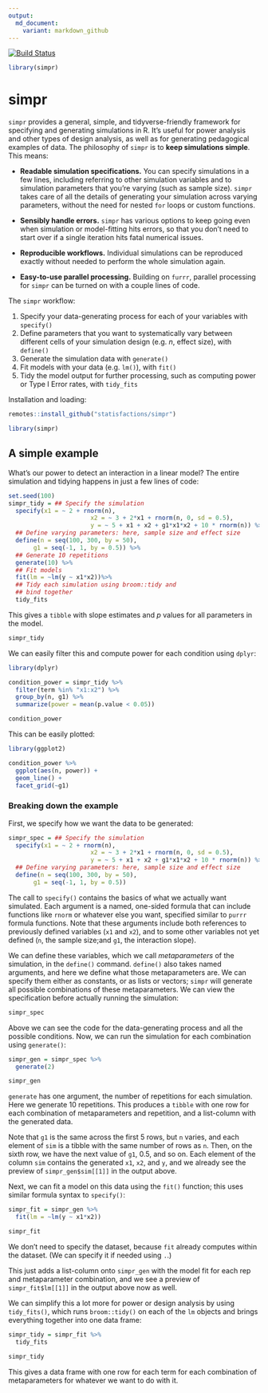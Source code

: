```yaml
---
output:
  md_document:
    variant: markdown_github
---
```


[![Build Status](https://travis-ci.com/statisfactions/simpr.svg?branch=master)](https://travis-ci.com/statisfactions/simpr)
```r
library(simpr)
```

# simpr

`simpr` provides a general, simple, and tidyverse-friendly framework for specifying and generating simulations in R. It's useful for power analysis and other types of design analysis, as well as for generating pedagogical examples of data. The philosophy of `simpr` is to **keep simulations simple**.  This means:

  - **Readable simulation specifications.** You can specify simulations in a few lines, including referring to other simulation variables and to simulation parameters that you're varying (such as sample size). `simpr` takes care of all the details of generating your simulation across varying parameters, without the need for nested `for` loops or custom functions.

  - **Sensibly handle errors.** `simpr` has various options to keep going even when simulation or model-fitting hits errors, so that you don't need to start over if a single iteration hits fatal numerical issues.
  
  - **Reproducible workflows.** Individual simulations can be reproduced exactly without needed to perform the whole simulation again.

  - **Easy-to-use parallel processing.** Building on `furrr`, parallel processing for `simpr` can be turned on with a couple lines of code.

The `simpr` workflow:

  1. Specify your data-generating process for each of your variables with `specify()`
  2. Define parameters that you want to systematically vary between different cells of your simulation design (e.g. *n*, effect size), with `define()`
  3. Generate the simulation data with `generate()`
  4. Fit models with your data (e.g. `lm()`), with `fit()`
  5. Tidy the model output for further processing, such as computing power or Type I Error rates, with `tidy_fits`
  
Installation and loading:

```r
remotes::install_github("statisfactions/simpr")

library(simpr)
```


## A simple example

What's our power to detect an interaction in a linear model?   The entire simulation and tidying happens in just a few lines of code:

```r
set.seed(100)
simpr_tidy = ## Specify the simulation
  specify(x1 = ~ 2 + rnorm(n),
                       x2 = ~ 3 + 2*x1 + rnorm(n, 0, sd = 0.5),
                       y = ~ 5 + x1 + x2 + g1*x1*x2 + 10 * rnorm(n)) %>%
  ## Define varying parameters: here, sample size and effect size
  define(n = seq(100, 300, by = 50),
       g1 = seq(-1, 1, by = 0.5)) %>% 
  ## Generate 10 repetitions
  generate(10) %>% 
  ## Fit models
  fit(lm = ~lm(y ~ x1*x2))%>% 
  ## Tidy each simulation using broom::tidy and
  ## bind together
  tidy_fits

```

This gives a `tibble` with slope estimates and *p* values for all parameters in the model.

```r
simpr_tidy
```

We can easily filter this and compute power for each condition using `dplyr`:

```r
library(dplyr)

condition_power = simpr_tidy %>%
  filter(term %in% "x1:x2") %>%
  group_by(n, g1) %>%
  summarize(power = mean(p.value < 0.05)) 

condition_power
```

This can be easily plotted:

```r
library(ggplot2)

condition_power %>% 
  ggplot(aes(n, power)) +
  geom_line() +
  facet_grid(~g1)
```

### Breaking down the example

First, we specify how we want the data to be generated:

```r
simpr_spec = ## Specify the simulation
  specify(x1 = ~ 2 + rnorm(n),
                       x2 = ~ 3 + 2*x1 + rnorm(n, 0, sd = 0.5),
                       y = ~ 5 + x1 + x2 + g1*x1*x2 + 10 * rnorm(n)) %>%
  ## Define varying parameters: here, sample size and effect size
  define(n = seq(100, 300, by = 50),
       g1 = seq(-1, 1, by = 0.5)) 
```

The call to `specify()` contains the basics of what we actually want simulated.  Each argument is a named, one-sided formula that can include functions like `rnorm` or whatever else you want, specified similar to `purrr` formula functions.  Note that these arguments include both references to previously defined variables (`x1` and `x2`), and to some other variables not yet defined (`n`, the sample size;and `g1`, the interaction slope).

We can define these variables, which we call *metaparameters* of the simulation, in the `define()` command.  `define()` also takes named arguments, and here we define what those metaparameters are.  We can specify them either as constants, or as lists or vectors; `simpr` will generate all possible combinations of these metaparameters.  We can view the specification before actually running the simulation:

```r
simpr_spec
```

Above we can see the code for the data-generating process and all the possible conditions.  Now, we can run the simulation for each combination using `generate()`:

```r
simpr_gen = simpr_spec %>% 
  generate(2)

simpr_gen
```

`generate` has one argument, the number of repetitions for each simulation.  Here we generate 10 repetitions. This produces a `tibble` with one row for each combination of metaparameters and repetition, and a list-column with the generated data.

Note that `g1` is the same across the first 5 rows, but `n` varies, and each element of `sim` is a tibble with the same number of rows as `n`. Then, on the sixth row, we have the next value of `g1`, 0.5, and so on. Each element of the column `sim` contains the generated `x1`, `x2`, and `y`, and we already see the preview of `simpr_gen$sim[[1]]` in the output above.

Next, we can fit a model on this data using the `fit()` function; this uses similar formula syntax to `specify()`:

```r
simpr_fit = simpr_gen %>% 
  fit(lm = ~lm(y ~ x1*x2))

simpr_fit
```

We don't need to specify the dataset, because `fit` already computes within the dataset. (We can specify it if needed using `.`.)

This just adds a list-column onto `simpr_gen` with the model fit for each rep and metaparameter combination, and we see a preview of `simpr_fit$lm[[1]]` in the output above now as well.

We can simplify this a lot more for power or design analysis by using `tidy_fits()`, which runs `broom::tidy()` on each of the `lm` objects and brings everything together into one data frame:

```r
simpr_tidy = simpr_fit %>% 
  tidy_fits

simpr_tidy
```

This gives a data frame with one row for each term for each combination of metaparameters for whatever we want to do with it.
